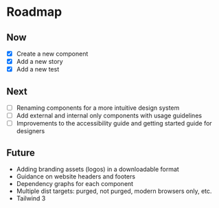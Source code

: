 
<Meta title="Components/Roadmap" />

# Roadmap

## Now

- [x] Create a new component
- [x] Add a new story
- [x] Add a new test

## Next

- [ ] Renaming components for a more intuitive design system
- [ ] Add external and internal only components with usage guidelines
- [ ] Improvements to the accessibility guide and getting started guide for designers

## Future

- Adding branding assets (logos) in a downloadable format
- Guidance on website headers and footers
- Dependency graphs for each component
- Multiple dist targets: purged, not purged, modern browsers only, etc.
- Tailwind 3
